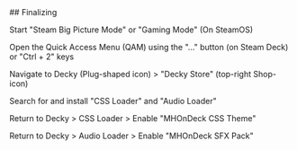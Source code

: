 <section className="install finalizing">
## Finalizing

Start "Steam Big Picture Mode" or "Gaming Mode" (On SteamOS)

Open the Quick Access Menu (QAM) using the "..." button (on Steam Deck) or "Ctrl + 2" keys

Navigate to Decky (Plug-shaped icon) > "Decky Store" (top-right Shop-icon)

Search for and install "CSS Loader" and "Audio Loader"

Return to Decky > CSS Loader > Enable "MHOnDeck CSS Theme"

Return to Decky > Audio Loader > Enable "MHOnDeck SFX Pack"
</section>